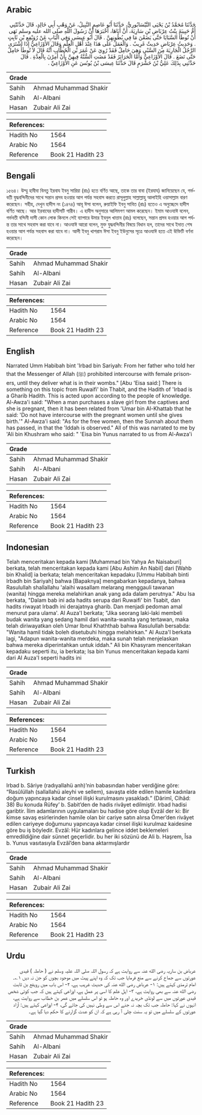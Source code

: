 ## Arabic


<div dir="rtl" lang="ar" style={{fontSize:'larger',backgroundColor:'#f8f9fa',padding:20}}>
حَدَّثَنَا مُحَمَّدُ بْنُ يَحْيَى النَّيْسَابُورِيُّ، حَدَّثَنَا أَبُو عَاصِمٍ النَّبِيلُ، عَنْ وَهْبٍ أَبِي خَالِدٍ، قَالَ حَدَّثَتْنِي أُمُّ حَبِيبَةَ بِنْتُ عِرْبَاضِ بْنِ سَارِيَةَ، أَنَّ أَبَاهَا، أَخْبَرَهَا أَنَّ رَسُولَ اللَّهِ صلى الله عليه وسلم نَهَى أَنْ تُوطَأَ السَّبَايَا حَتَّى يَضَعْنَ مَا فِي بُطُونِهِنَّ ‏.‏ قَالَ أَبُو عِيسَى وَفِي الْبَابِ عَنْ رُوَيْفِعِ بْنِ ثَابِتٍ ‏.‏ وَحَدِيثُ عِرْبَاضٍ حَدِيثٌ غَرِيبٌ ‏.‏ وَالْعَمَلُ عَلَى هَذَا عِنْدَ أَهْلِ الْعِلْمِ وَقَالَ الأَوْزَاعِيُّ إِذَا اشْتَرَى الرَّجُلُ الْجَارِيَةَ مِنَ السَّبْىِ وَهِيَ حَامِلٌ فَقَدْ رُوِيَ عَنْ عُمَرَ بْنِ الْخَطَّابِ أَنَّهُ قَالَ لاَ تُوطَأُ حَامِلٌ حَتَّى تَضَعَ ‏.‏ قَالَ الأَوْزَاعِيُّ وَأَمَّا الْحَرَائِرُ فَقَدْ مَضَتِ السُّنَّةُ فِيهِنَّ بِأَنْ أُمِرْنَ بِالْعِدَّةِ ‏.‏ قَالَ حَدَّثَنِي بِذَلِكَ عَلِيُّ بْنُ خَشْرَمٍ قَالَ حَدَّثَنَا عِيسَى بْنُ يُونُسَ عَنِ الأَوْزَاعِيِّ ‏.‏
</div>
<div style={{backgroundColor:'#f8f9fa',padding:20, marginBottom: 10}}><table> <thead> <tr> <th>Grade</th> <th></th> </tr> </thead> <tbody> <tr><td>Sahih</td><td>Ahmad Muhammad Shakir</td></tr><tr><td>Sahih</td><td>Al-Albani</td></tr><tr><td>Hasan</td><td>Zubair Ali Zai</td></tr></tbody></table><table> <thead> <tr> <th>References:</th> <th></th> </tr> </thead> <tbody><tr><td>Hadith No</td><td>1564</td></tr><tr><td>Arabic No</td><td>1564</td></tr><tr><td>Reference</td><td>Book 21 Hadith 23</td></tr></tbody></table></div>

## Bengali


<div dir="ltr" lang="bn" style={{fontSize:'larger',backgroundColor:'#f8f9fa',padding:20}}>
১৫৬৪। উম্মু হাবীবা বিনতু ইরবায ইবনু সারিয়া (রাঃ) হতে বর্ণিত আছে, তাকে তার বাবা (ইরযায) জানিয়েছেন যে, গর্ভবতী যুদ্ধবন্দিনীদের সাথে সন্তান প্রসব হওয়ার আগ পর্যন্ত সহবাস করতে রাসূলুল্লাহ সাল্লাল্লাহু আলাইহি ওয়াসাল্লাম বারণ করেছেন। সহীহ, দেখুন হাদীস নং (১৪৭৪) আবূ ঈসা বলেন, রুয়াইফি ইবনু সাবিত (রাঃ) হতেও এ অনুচ্ছেদে হাদীস বর্ণিত আছে। আর ইরবাযের হাদীসটি গারীব। এ হাদীস অনুসারে আলিমগণ আমল করেছেন। ইমাম আওযাঈ বলেন, গর্ভবতী বন্দিনী দাসী কোন লোক কিনলে সেই ব্যাপারে উমার ইবনুল খাত্তাব (রাঃ) বলেছেন, সন্তান প্রসব হওয়ার আগ পর্যন্ত তার সাথে সহবাস করা যাবে না। আওযাঈ আরো বলেন, মুক্ত যুদ্ধবন্দিনীর বিষয়ে বিধান হল, তাদের সাথে ইদাত শেষ হওয়ার আগ পর্যন্ত সহবাস করা যাবে না। আলী ইবনু খাশরাম ঈসা ইবনু ইউনুসের সূত্রে আওযাঈ হতে এই উক্তিটি বর্ণনা করেছেন।
</div>
<div style={{backgroundColor:'#f8f9fa',padding:20, marginBottom: 10}}><table> <thead> <tr> <th>Grade</th> <th></th> </tr> </thead> <tbody> <tr><td>Sahih</td><td>Ahmad Muhammad Shakir</td></tr><tr><td>Sahih</td><td>Al-Albani</td></tr><tr><td>Hasan</td><td>Zubair Ali Zai</td></tr></tbody></table><table> <thead> <tr> <th>References:</th> <th></th> </tr> </thead> <tbody><tr><td>Hadith No</td><td>1564</td></tr><tr><td>Arabic No</td><td>1564</td></tr><tr><td>Reference</td><td>Book 21 Hadith 23</td></tr></tbody></table></div>

## English


<div dir="ltr" lang="en" style={{fontSize:'larger',backgroundColor:'#f8f9fa',padding:20}}>
Narrated Umm Habibah bint 'Irbad bin Sariyah: From her father who told her that the Messenger of Allah (ﷺ) prohibited intercourse with female prisoners, until they deliver what is in their wombs." [Abu 'Eisa said:] There is something on this topic from Ruwaifi' bin Thabit, and the Hadith of 'Irbad is a Gharib Hadith. This is acted upon according to the people of knowledge. Al-Awza'i said: "When a man purchases a slave girl from the captives and she is pregnant, then it has been related from 'Umar bin Al-Khattab that he said: 'Do not have intercourse with the pregnant women until she gives birth.'" Al-Awza'i said: "As for the free women, then the Sunnah about them has passed, in that the 'Iddah is observed." All of this was narrated to me by 'Ali bin Khushram who said: " 'Eisa bin Yunus narrated to us from Al-Awza'i
</div>
<div style={{backgroundColor:'#f8f9fa',padding:20, marginBottom: 10}}><table> <thead> <tr> <th>Grade</th> <th></th> </tr> </thead> <tbody> <tr><td>Sahih</td><td>Ahmad Muhammad Shakir</td></tr><tr><td>Sahih</td><td>Al-Albani</td></tr><tr><td>Hasan</td><td>Zubair Ali Zai</td></tr></tbody></table><table> <thead> <tr> <th>References:</th> <th></th> </tr> </thead> <tbody><tr><td>Hadith No</td><td>1564</td></tr><tr><td>Arabic No</td><td>1564</td></tr><tr><td>Reference</td><td>Book 21 Hadith 23</td></tr></tbody></table></div>

## Indonesian


<div dir="ltr" lang="id" style={{fontSize:'larger',backgroundColor:'#f8f9fa',padding:20}}>
Telah menceritakan kepada kami [Muhammad bin Yahya An Naisaburi] berkata, telah menceritakan kepada kami [Abu Ashim An Nabil] dari [Wahb bin Khalid] ia berkata; telah menceritakan kepadaku [Ummu Habibah binti Irbadh bin Sariyah] bahwa [Bapaknya] mengabarkan kepadanya, bahwa Rasulullah shallallahu 'alaihi wasallam melarang menggauli tawanan (wanita) hingga mereka melahirkan anak yang ada dalam perutnya." Abu Isa berkata, "Dalam bab ini ada hadits serupa dari Ruwaifi' bin Tsabit, dan hadits riwayat Irbadh ini derajatnya gharib. Dan menjadi pedoman amal menurut para ulama'. Al Auza'I berkata; "Jika seorang laki-laki membeli budak wanita yang sedang hamil dari wanita-wanita yang tertawan, maka telah diriwayatkan oleh Umar Ibnul Khaththab bahwa Rasulullah bersabda: "Wanita hamil tidak boleh disetubuhi hingga melahirkan." Al Auza'I berkata lagi, "Adapun wanita-wanita merdeka, maka sunah telah menjelaskan bahwa mereka diperintahkan untuk iddah." Ali bin Khasyram menceritakan kepadaku seperti itu, ia berkata; Isa bin Yunus menceritakan kepada kami dari Al Auza'I seperti hadits ini
</div>
<div style={{backgroundColor:'#f8f9fa',padding:20, marginBottom: 10}}><table> <thead> <tr> <th>Grade</th> <th></th> </tr> </thead> <tbody> <tr><td>Sahih</td><td>Ahmad Muhammad Shakir</td></tr><tr><td>Sahih</td><td>Al-Albani</td></tr><tr><td>Hasan</td><td>Zubair Ali Zai</td></tr></tbody></table><table> <thead> <tr> <th>References:</th> <th></th> </tr> </thead> <tbody><tr><td>Hadith No</td><td>1564</td></tr><tr><td>Arabic No</td><td>1564</td></tr><tr><td>Reference</td><td>Book 21 Hadith 23</td></tr></tbody></table></div>

## Turkish


<div dir="ltr" lang="tr" style={{fontSize:'larger',backgroundColor:'#f8f9fa',padding:20}}>
Irbad b. Sâriye (radıyallahü anh)’nin babasından haber verdiğine göre: “Rasûlüllah (sallallahü aleyhi ve sellem), savaşta elde edilen hamile kadınlara doğum yapıncaya kadar cinsel ilişki kurulmasını yasakladı.” (Dârimî, Cihâd: 38) Bu konuda Rüfey’ b. Sabit’den de hadis rivâyet edilmiştir. Irbad hadisi garibtir. İlim adamlarının uygulamaları bu hadise göre olup Evzâî der ki: Bir kimse savaş esirlerinden hamile olan bir cariye satın alırsa Ömer’den rivâyet edilen cariyeye doğumunu yapıncaya kadar cinsel ilişki kurulmaz kaidesine göre bu iş böyledir. Evzâî: Hür kadınlara gelince iddet beklemeleri emredildiğine dair sünnet geçerlidir. bu her iki sözünü de Ali b. Haşrem, Îsa b. Yunus vasıtasıyla Evzâî’den bana aktarmışlardır
</div>
<div style={{backgroundColor:'#f8f9fa',padding:20, marginBottom: 10}}><table> <thead> <tr> <th>Grade</th> <th></th> </tr> </thead> <tbody> <tr><td>Sahih</td><td>Ahmad Muhammad Shakir</td></tr><tr><td>Sahih</td><td>Al-Albani</td></tr><tr><td>Hasan</td><td>Zubair Ali Zai</td></tr></tbody></table><table> <thead> <tr> <th>References:</th> <th></th> </tr> </thead> <tbody><tr><td>Hadith No</td><td>1564</td></tr><tr><td>Arabic No</td><td>1564</td></tr><tr><td>Reference</td><td>Book 21 Hadith 23</td></tr></tbody></table></div>

## Urdu


<div dir="rtl" lang="ur" style={{fontSize:'larger',backgroundColor:'#f8f9fa',padding:20}}>
عرباض بن ساریہ رضی الله عنہ سے روایت ہے کہ رسول اللہ صلی اللہ علیہ وسلم نے ( حاملہ ) قیدی عورتوں سے جماع کرنے سے منع فرمایا جب تک کہ وہ اپنے پیٹ میں موجود بچوں کو جن نہ دیں ۱؎۔ امام ترمذی کہتے ہیں: ۱- عرباض رضی الله عنہ کی حدیث غریب ہے، ۲- اس باب میں رویفع بن ثابت رضی الله عنہ سے بھی روایت ہے، ۳- اہل علم کا اسی پر عمل ہے، اوزاعی کہتے ہیں کہ جب کوئی شخص قیدی عورتوں میں سے لونڈی خریدے اور وہ حاملہ ہو تو اس سلسلے میں عمر بن خطاب سے روایت ہے، انہوں نے کہا: حاملہ جب تک بچہ نہ جنے اس سے وطی نہیں کی جائے گی، ۴- اوزاعی کہتے ہیں: آزاد عورتوں کے سلسلے میں تو یہ سنت چلی آ رہی ہے کہ ان کو عدت گزارنے کا حکم دیا گیا ہے۔
</div>
<div style={{backgroundColor:'#f8f9fa',padding:20, marginBottom: 10}}><table> <thead> <tr> <th>Grade</th> <th></th> </tr> </thead> <tbody> <tr><td>Sahih</td><td>Ahmad Muhammad Shakir</td></tr><tr><td>Sahih</td><td>Al-Albani</td></tr><tr><td>Hasan</td><td>Zubair Ali Zai</td></tr></tbody></table><table> <thead> <tr> <th>References:</th> <th></th> </tr> </thead> <tbody><tr><td>Hadith No</td><td>1564</td></tr><tr><td>Arabic No</td><td>1564</td></tr><tr><td>Reference</td><td>Book 21 Hadith 23</td></tr></tbody></table></div>